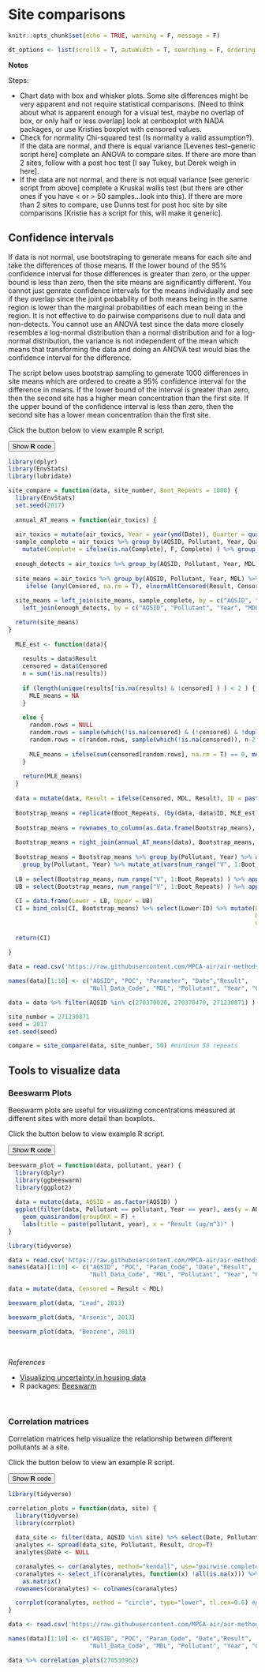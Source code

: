 # Site comparisons

```r
knitr::opts_chunk$set(echo = TRUE, warning = F, message = F)

dt_options <- list(scrollX = T, autoWidth = T, searching = F, ordering = F, lengthChange = F, paginate = F, info = F)
```



__Notes__

Steps:  

- Chart data with box and whisker plots. Some site differences might be very apparent and not require statistical comparisons. [Need to think about what is apparent enough for a visual test, maybe no overlap of box, or only half or less overlap] look at cenboxplot with NADA packages, or use Kristies boxplot with censored values.
- Check for normality Chi-squared test (Is normality a valid assumption?). If the data are normal, and there is equal variance [Levenes test--generic script here] complete an ANOVA to compare sites. If there are more than 2 sites, follow with a post hoc test [I say Tukey, but Derek weigh in here].
- If the data are not normal, and there is not equal variance [see generic script from above] complete a Kruskal wallis test (but there are other ones if you have < or > 50 samples…look into this). If there are more than 2 sites to compare, use Dunns test for post hoc site by site comparisons [Kristie has a script for this, will make it generic]. 



## Confidence intervals 

If data is not normal, use bootstraping to generate means for each site and take the differences of those means. If the lower bound of the 95% confidence interval for those differences is greater than zero, or the upper bound is less than zero, then the site means are significantly different. You cannot just genrate confidence intervals for the means individually and see if they overlap since the joint probability of both means being in the same region is lower than the marginal probabilities of each mean being in the region. It is not effective to do pairwise comparisons due to null data and non-detects. You cannot use an ANOVA test since the data more closely resembles a log-normal distribution than a normal distribution and for a log-normal distribution, the variance is not independent of the mean which means that transforming the data and doing an ANOVA test would bias the confidence interval for the difference.

The script below uses bootstrap sampling to generate 1000 differences in site means which are ordered to create a 95% confidence interval for the difference in means. If the lower bound of the interval is greater than zero, then the second site has a higher mean concentration than the first site. If the upper bound of the confidence interval is less than zero, then the second site has a lower mean concentration than the first site.

Click the button below to view example R script.

<div class="toggle">
<button class = "btn_code">Show __R__ code</button>
```r

library(dplyr)
library(EnvStats)
library(lubridate)

site_compare = function(data, site_number, Boot_Repeats = 1000) {
  library(EnvStats)
  set.seed(2017)
  
  annual_AT_means = function(air_toxics) {
  
  air_toxics = mutate(air_toxics, Year = year(ymd(Date)), Quarter = quarter(ymd(Date)) )
  sample_complete = air_toxics %>% group_by(AQSID, Pollutant, Year, Quarter, MDL) %>% summarise(Complete = ( (sum(!is.na(Result) ) / length(Result) ) >= 0.75 ) ) %>%
    mutate(Complete = ifelse(is.na(Complete), F, Complete) ) %>% group_by(AQSID, Pollutant, Year, MDL) %>% summarise(Complete = all(Complete) )
  
  enough_detects = air_toxics %>% group_by(AQSID, Pollutant, Year, MDL) %>% summarise(Detected = mean(Censored, na.rm = T) <= 0.8 )
  
  site_means = air_toxics %>% group_by(AQSID, Pollutant, Year, MDL) %>% summarise(Mean = ifelse(length(unique(Result[!is.na(Result) & !Censored] ) ) < 2, NA,
     ifelse (any(Censored, na.rm = T), elnormAltCensored(Result, Censored, method = "impute.w.mle", ci = F)$parameters[[1]], mean(Result, na.rm = T) ) ) )
  
  site_means = left_join(site_means, sample_complete, by = c("AQSID", "Pollutant", "Year", "MDL") ) %>%
    left_join(enough_detects, by = c("AQSID", "Pollutant", "Year", "MDL") ) %>% mutate(Mean = ifelse(Complete & Detected, Mean, NA), ID = paste(AQSID, Pollutant, Year) )

  return(site_means)
}
  
  MLE_est <- function(data){
    
    results = data$Result
    censored = data$Censored
    n = sum(!is.na(results))
    
    if (length(unique(results[!is.na(results) & !censored] ) ) < 2 ) {
      MLE_means = NA
    }
    
    else {
      random.rows = NULL  
      random.rows = sample(which(!is.na(censored) & (!censored) & !duplicated(results) ), 2, replace = FALSE)
      random.rows = c(random.rows, sample(which(!is.na(censored)), n-2, replace = TRUE))
      
      MLE_means = ifelse(sum(censored[random.rows], na.rm = T) == 0, mean(results[random.rows]), elnormAltCensored(results[random.rows], censored[random.rows], method = "impute.w.mle", ci = F)$parameters[[1]] )
    }
    
    return(MLE_means)
  }
  
  data = mutate(data, Result = ifelse(Censored, MDL, Result), ID = paste(AQSID, Pollutant, Year))
  
  Bootstrap_means = replicate(Boot_Repeats, (by(data, data$ID, MLE_est) ) )
  
  Bootstrap_means = rownames_to_column(as.data.frame(Bootstrap_means), "ID" )
  
  Bootstrap_means = right_join(annual_AT_means(data), Bootstrap_means, by = "ID")
  
  Bootstrap_means = Bootstrap_means %>% group_by(Pollutant, Year) %>% arrange(desc(AQSID == site_number), .by_group = T ) %>%
    group_by(Pollutant, Year) %>% mutate_at(vars(num_range("V", 1:Boot_Repeats)), funs(c(first(.), (. - first(.))[-1])) ) %>% ungroup()
  
  LB = select(Bootstrap_means, num_range("V", 1:Boot_Repeats) ) %>% apply(1, function(x) sort(-x)[floor(0.025 * Boot_Repeats)] )
  UB = select(Bootstrap_means, num_range("V", 1:Boot_Repeats) ) %>% apply(1, function(x) sort(-x)[ceiling(0.975 * Boot_Repeats)] )
  
  CI = data.frame(Lower = LB, Upper = UB)
  CI = bind_cols(CI, Bootstrap_means) %>% select(Lower:ID) %>% mutate(Lower = ifelse(any(AQSID == site_number & Complete & Detected) & AQSID != site_number & Complete & Detected, Lower, NA),
                                                                      Upper = ifelse(any(AQSID == site_number & Complete & Detected) & AQSID != site_number & Complete & Detected, Upper, NA),
                                                                      Comparison = ifelse(Lower > 0, "Higher", ifelse(Upper < 0, "Lower", "Same") ) )
  
  return(CI)
  
}

data = read.csv('https://raw.githubusercontent.com/MPCA-air/air-methods/master/airtoxics_data_2009_2013.csv', stringsAsFactors = F)

names(data)[1:10] <- c("AQSID", "POC", "Parameter", "Date","Result",
                       "Null_Data_Code", "MDL", "Pollutant", "Year", "CAS")

data = data %>% filter(AQSID %in% c(270370020, 270370470, 271230871) ) %>% mutate(Censored = Result < MDL)

site_number = 271230871
seed = 2017
set.seed(seed)

compare = site_compare(data, site_number, 50) #minimum 50 repeats
```
</div>


## Tools to visualize data


### Beeswarm Plots

Beeswarm plots are useful for visualizing concentrations measured at different sites with more detail than boxplots.

Click the button below to view example R script.

<div class="toggle">
<button class = "btn_code">Show __R__ code</button>

```r

beeswarm_plot = function(data, pollutant, year) {
  library(dplyr)
  library(ggbeeswarm)
  library(ggplot2)
  
  data = mutate(data, AQSID = as.factor(AQSID) )
  ggplot(filter(data, Pollutant == pollutant, Year == year), aes(y = AQSID, x = Result, color = Censored) ) + 
    geom_quasirandom(groupOnX = F) +   
    labs(title = paste(pollutant, year), x = "Result (ug/m^3)" )
}

library(tidyverse)

data = read.csv('https://raw.githubusercontent.com/MPCA-air/air-methods/master/airtoxics_data_2009_2013.csv', stringsAsFactors = F)
names(data)[1:10] <- c("AQSID", "POC", "Param_Code", "Date","Result",
                       "Null_Data_Code", "MDL", "Pollutant", "Year", "CAS")

data = mutate(data, Censored = Result < MDL)

beeswarm_plot(data, "Lead", 2013)

beeswarm_plot(data, "Arsenic", 2013)

beeswarm_plot(data, "Benzene", 2013)
```
</div>

<br> 

_References_  

- [Visualizing uncertainty in housing data](http://lenkiefer.com/2017/04/26/housing-data-uncertainty/)
- R packages: [Beeswarm](https://github.com/eclarke/ggbeeswarm)

<br>

### Correlation matrices

Correlation matrices help visualize the relationship between different pollutants at a site.

Click the button below to view an example R script.

<div class="toggle">
<button class = "btn_code">Show __R__ code</button>

```r
library(tidyverse)

correlation_plots = function(data, site) {
  library(tidyverse)
  library(corrplot)
  
  data_site <- filter(data, AQSID %in% site) %>% select(Date, Pollutant, Result)
  analytes <- spread(data_site, Pollutant, Result, drop=T)
  analytes$Date <- NULL

  coranalytes <- cor(analytes, method="kendall", use="pairwise.complete.obs") %>% as.data.frame()
  coranalytes <- select_if(coranalytes, function(x) !all(is.na(x))) %>% filter_all(any_vars(!is.na(.))) %>% 
    as.matrix()
  rownames(coranalytes) <- colnames(coranalytes)

  corrplot(coranalytes, method = "circle", type="lower", tl.cex=0.6) #plot matrix
}

data <- read.csv('https://raw.githubusercontent.com/MPCA-air/air-methods/master/airtoxics_data_2009_2013.csv', stringsAsFactors = F)

names(data)[1:10] <- c("AQSID", "POC", "Param_Code", "Date","Result",
                       "Null_Data_Code", "MDL", "Pollutant", "Year", "CAS")

data %>% correlation_plots(270530962)
```

</div>

